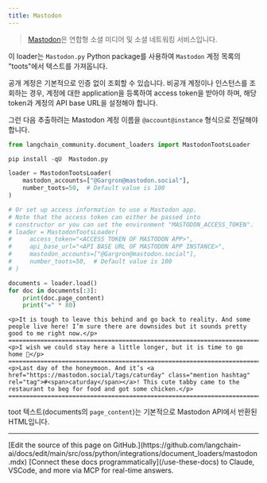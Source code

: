 ```yaml
---
title: Mastodon
---
```


>[Mastodon](https://joinmastodon.org/)은 연합형 소셜 미디어 및 소셜 네트워킹 서비스입니다.

이 loader는 `Mastodon.py` Python package를 사용하여 `Mastodon` 계정 목록의 "toots"에서 텍스트를 가져옵니다.

공개 계정은 기본적으로 인증 없이 조회할 수 있습니다. 비공개 계정이나 인스턴스를 조회하는 경우, 계정에 대한 application을 등록하여 access token을 받아야 하며, 해당 token과 계정의 API base URL을 설정해야 합니다.

그런 다음 추출하려는 Mastodon 계정 이름을 `@account@instance` 형식으로 전달해야 합니다.

```python
from langchain_community.document_loaders import MastodonTootsLoader
```

```python
pip install -qU  Mastodon.py
```

```python
loader = MastodonTootsLoader(
    mastodon_accounts=["@Gargron@mastodon.social"],
    number_toots=50,  # Default value is 100
)

# Or set up access information to use a Mastodon app.
# Note that the access token can either be passed into
# constructor or you can set the environment "MASTODON_ACCESS_TOKEN".
# loader = MastodonTootsLoader(
#     access_token="<ACCESS TOKEN OF MASTODON APP>",
#     api_base_url="<API BASE URL OF MASTODON APP INSTANCE>",
#     mastodon_accounts=["@Gargron@mastodon.social"],
#     number_toots=50,  # Default value is 100
# )
```

```python
documents = loader.load()
for doc in documents[:3]:
    print(doc.page_content)
    print("=" * 80)
```

```output
<p>It is tough to leave this behind and go back to reality. And some people live here! I’m sure there are downsides but it sounds pretty good to me right now.</p>
================================================================================
<p>I wish we could stay here a little longer, but it is time to go home 🥲</p>
================================================================================
<p>Last day of the honeymoon. And it’s <a href="https://mastodon.social/tags/caturday" class="mention hashtag" rel="tag">#<span>caturday</span></a>! This cute tabby came to the restaurant to beg for food and got some chicken.</p>
================================================================================
```

toot 텍스트(documents의 `page_content`)는 기본적으로 Mastodon API에서 반환된 HTML입니다.

---

<Callout icon="pen-to-square" iconType="regular">
    [Edit the source of this page on GitHub.](https://github.com/langchain-ai/docs/edit/main/src/oss/python/integrations/document_loaders/mastodon.mdx)
</Callout>
<Tip icon="terminal" iconType="regular">
    [Connect these docs programmatically](/use-these-docs) to Claude, VSCode, and more via MCP for    real-time answers.
</Tip>
